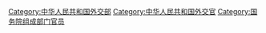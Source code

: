 [[Category:中华人民共和国外交部|Category:中华人民共和国外交部]]
[[Category:中华人民共和国外交官|Category:中华人民共和国外交官]]
[[Category:国务院组成部门官员|Category:国务院组成部门官员]]